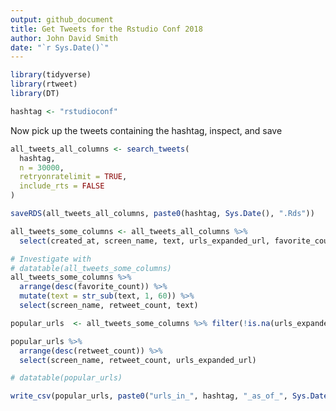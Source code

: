 ```yaml
---
output: github_document
title: Get Tweets for the Rstudio Conf 2018
author: John David Smith
date: "`r Sys.Date()`"
---
```


```r
library(tidyverse)
library(rtweet)
library(DT)

hashtag <- "rstudioconf"
```
Now pick up the tweets containing the hashtag, inspect, and save

```r
all_tweets_all_columns <- search_tweets(
  hashtag,
  n = 30000, 
  retryonratelimit = TRUE, 
  include_rts = FALSE
)

saveRDS(all_tweets_all_columns, paste0(hashtag, Sys.Date(), ".Rds"))

all_tweets_some_columns <- all_tweets_all_columns %>%
  select(created_at, screen_name, text, urls_expanded_url, favorite_count, retweet_count) 

# Investigate with
# datatable(all_tweets_some_columns)
all_tweets_some_columns %>% 
  arrange(desc(favorite_count)) %>% 
  mutate(text = str_sub(text, 1, 60)) %>% 
  select(screen_name, retweet_count, text) 

popular_urls  <- all_tweets_some_columns %>% filter(!is.na(urls_expanded_url), retweet_count > 10) %>% unnest()

popular_urls %>% 
  arrange(desc(retweet_count)) %>% 
  select(screen_name, retweet_count, urls_expanded_url) 

# datatable(popular_urls)

write_csv(popular_urls, paste0("urls_in_", hashtag, "_as_of_", Sys.Date(), ".csv"))
```
